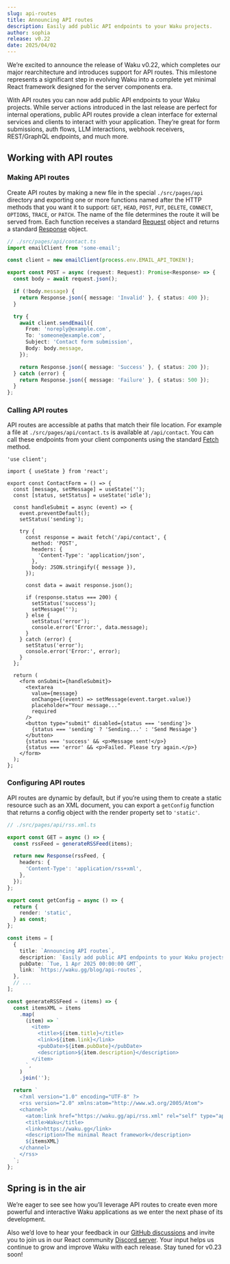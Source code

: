 ```yaml
---
slug: api-routes
title: Announcing API routes
description: Easily add public API endpoints to your Waku projects.
author: sophia
release: v0.22
date: 2025/04/02
---
```


We’re excited to announce the release of Waku v0.22, which completes our major rearchitecture and introduces support for API routes. This milestone represents a significant step in evolving Waku into a complete yet minimal React framework designed for the server components era.

With API routes you can now add public API endpoints to your Waku projects. While server actions introduced in the last release are perfect for internal operations, public API routes provide a clean interface for external services and clients to interact with your application. They’re great for form submissions, auth flows, LLM interactions, webhook receivers, REST/GraphQL endpoints, and much more.

## Working with API routes

### Making API routes

Create API routes by making a new file in the special `./src/pages/api` directory and exporting one or more functions named after the HTTP methods that you want it to support: `GET`, `HEAD`, `POST`, `PUT`, `DELETE`, `CONNECT`, `OPTIONS`, `TRACE`, or `PATCH`. The name of the file determines the route it will be served from. Each function receives a standard [Request](https://developer.mozilla.org/en-US/docs/Web/API/Request) object and returns a standard [Response](https://developer.mozilla.org/en-US/docs/Web/API/Response) object.

```ts
// ./src/pages/api/contact.ts
import emailClient from 'some-email';

const client = new emailClient(process.env.EMAIL_API_TOKEN!);

export const POST = async (request: Request): Promise<Response> => {
  const body = await request.json();

  if (!body.message) {
    return Response.json({ message: 'Invalid' }, { status: 400 });
  }

  try {
    await client.sendEmail({
      From: 'noreply@example.com',
      To: 'someone@example.com',
      Subject: 'Contact form submission',
      Body: body.message,
    });

    return Response.json({ message: 'Success' }, { status: 200 });
  } catch (error) {
    return Response.json({ message: 'Failure' }, { status: 500 });
  }
};
```

### Calling API routes

API routes are accessible at paths that match their file location. For example a file at `./src/pages/api/contact.ts` is available at `/api/contact`. You can call these endpoints from your client components using the standard [Fetch](https://developer.mozilla.org/en-US/docs/Web/API/Fetch_API) method.

```tsx
'use client';

import { useState } from 'react';

export const ContactForm = () => {
  const [message, setMessage] = useState('');
  const [status, setStatus] = useState('idle');

  const handleSubmit = async (event) => {
    event.preventDefault();
    setStatus('sending');

    try {
      const response = await fetch('/api/contact', {
        method: 'POST',
        headers: {
          'Content-Type': 'application/json',
        },
        body: JSON.stringify({ message }),
      });

      const data = await response.json();

      if (response.status === 200) {
        setStatus('success');
        setMessage('');
      } else {
        setStatus('error');
        console.error('Error:', data.message);
      }
    } catch (error) {
      setStatus('error');
      console.error('Error:', error);
    }
  };

  return (
    <form onSubmit={handleSubmit}>
      <textarea
        value={message}
        onChange={(event) => setMessage(event.target.value)}
        placeholder="Your message..."
        required
      />
      <button type="submit" disabled={status === 'sending'}>
        {status === 'sending' ? 'Sending...' : 'Send Message'}
      </button>
      {status === 'success' && <p>Message sent!</p>}
      {status === 'error' && <p>Failed. Please try again.</p>}
    </form>
  );
};
```

### Configuring API routes

API routes are dynamic by default, but if you’re using them to create a static resource such as an XML document, you can export a `getConfig` function that returns a config object with the render property set to `'static'`.

```ts
// ./src/pages/api/rss.xml.ts

export const GET = async () => {
  const rssFeed = generateRSSFeed(items);

  return new Response(rssFeed, {
    headers: {
      'Content-Type': 'application/rss+xml',
    },
  });
};

export const getConfig = async () => {
  return {
    render: 'static',
  } as const;
};

const items = [
  {
    title: `Announcing API routes`,
    description: `Easily add public API endpoints to your Waku projects.`
    pubDate: `Tue, 1 Apr 2025 00:00:00 GMT`,
    link: `https://waku.gg/blog/api-routes`,
  },
  // ...
];

const generateRSSFeed = (items) => {
  const itemsXML = items
    .map(
      (item) => `
        <item>
          <title>${item.title}</title>
          <link>${item.link}</link>
          <pubDate>${item.pubDate}</pubDate>
          <description>${item.description}</description>
        </item>
      `,
    )
    .join('');

  return `
    <?xml version="1.0" encoding="UTF-8" ?>
    <rss version="2.0" xmlns:atom="http://www.w3.org/2005/Atom">
    <channel>
      <atom:link href="https://waku.gg/api/rss.xml" rel="self" type="application/rss+xml" />
      <title>Waku</title>
      <link>https://waku.gg</link>
      <description>The minimal React framework</description>
      ${itemsXML}
    </channel>
    </rss>
  `;
};
```

## Spring is in the air

We’re eager to see see how you’ll leverage API routes to create even more powerful and interactive Waku applications as we enter the next phase of its development.

Also we’d love to hear your feedback in our [GitHub discussions](https://github.com/wakujs/waku/discussions) and invite you to join us in our React community [Discord server](https://discord.gg/MrQdmzd). Your input helps us continue to grow and improve Waku with each release. Stay tuned for v0.23 soon!

